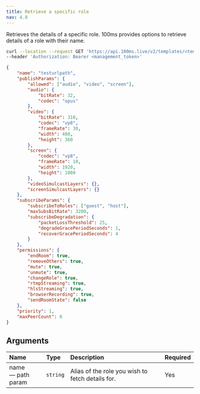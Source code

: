 ```yaml
---
title: Retrieve a specific role
nav: 4.8
---
```


Retrieves the details of a specific role. 100ms provides options to retrieve details of a role with their name.

<GetRequest title="https://api.100ms.live/v2/templates/<template_id>/roles/<role_name>" />

<Request id="req-0">

```bash
curl --location --request GET 'https://api.100ms.live/v2/templates/<template_id>/roles/<role_name>' \
--header 'Authorization: Bearer <management_token>'
```

</Request>

<ResponseBox id="res-0" status="200 Ok">

```json
{
    "name": "testurlpath",
    "publishParams": {
        "allowed": ["audio", "video", "screen"],
        "audio": {
            "bitRate": 32,
            "codec": "opus"
        },
        "video": {
            "bitRate": 310,
            "codec": "vp8",
            "frameRate": 30,
            "width": 480,
            "height": 360
        },
        "screen": {
            "codec": "vp8",
            "frameRate": 10,
            "width": 1920,
            "height": 1080
        },
        "videoSimulcastLayers": {},
        "screenSimulcastLayers": {}
    },
    "subscribeParams": {
        "subscribeToRoles": ["guest", "host"],
        "maxSubsBitRate": 3200,
        "subscribeDegradation": {
            "packetLossThreshold": 25,
            "degradeGracePeriodSeconds": 1,
            "recoverGracePeriodSeconds": 4
        }
    },
    "permissions": {
        "endRoom": true,
        "removeOthers": true,
        "mute": true,
        "unmute": true,
        "changeRole": true,
        "rtmpStreaming": true,
        "hlsStreaming": true,
        "browserRecording": true,
        "sendRoomState": false
    },
    "priority": 1,
    "maxPeerCount": 0
}
```

</ResponseBox>

## Arguments

| Name                    | Type     | Description                                      | Required |
| :---------------------- | :------- | :----------------------------------------------- | :------- |
| name <br/> — path param | `string` | Alias of the role you wish to fetch details for. | Yes      |
